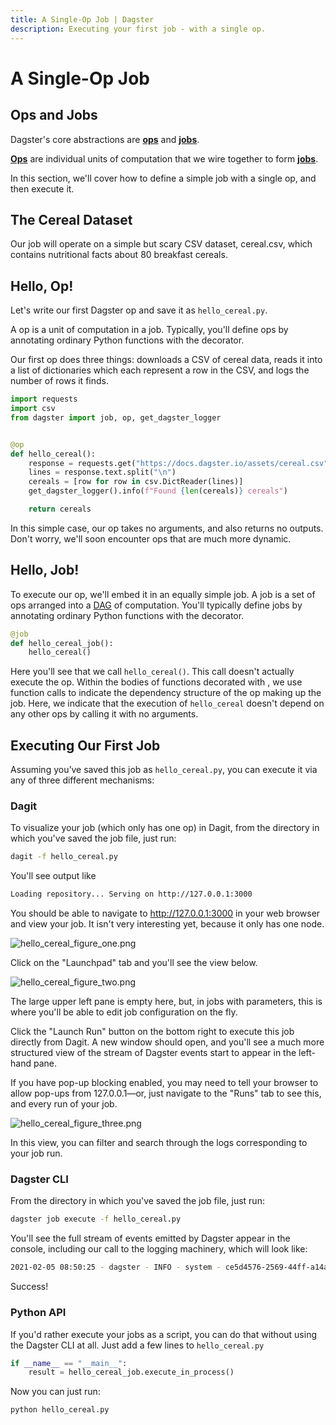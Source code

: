 ```yaml
---
title: A Single-Op Job | Dagster
description: Executing your first job - with a single op.
---
```


# A Single-Op Job

<CodeReferenceLink filePath="examples/docs_snippets/docs_snippets/intro_tutorial/basics/single_solid_pipeline/" />

## Ops and Jobs

Dagster's core abstractions are **[ops](/concepts/ops-jobs-graphs/ops)** and **[jobs](/concepts/ops-jobs-graphs/jobs-graphs)**.

**[Ops](/concepts/ops-jobs-graphs/ops)** are individual units of computation that we wire together to form **[jobs](/concepts/ops-jobs-graphs/jobs-graphs)**.

In this section, we'll cover how to define a simple job with a single op, and then execute it.

## The Cereal Dataset

Our job will operate on a simple but scary CSV dataset, cereal.csv, which contains nutritional facts about 80 breakfast cereals.

## Hello, Op!

Let's write our first Dagster op and save it as `hello_cereal.py`.

A op is a unit of computation in a job. Typically, you'll define ops by annotating ordinary Python functions with the <PyObject module="dagster" object="op" displayText="@op" /> decorator.

Our first op does three things: downloads a CSV of cereal data, reads it into a list of dictionaries which each represent a row in the CSV, and logs the number of rows it finds.

```python file=/intro_tutorial/basics/single_solid_pipeline/hello_cereal.py startafter=start_solid_marker endbefore=end_solid_marker
import requests
import csv
from dagster import job, op, get_dagster_logger


@op
def hello_cereal():
    response = requests.get("https://docs.dagster.io/assets/cereal.csv")
    lines = response.text.split("\n")
    cereals = [row for row in csv.DictReader(lines)]
    get_dagster_logger().info(f"Found {len(cereals)} cereals")

    return cereals
```

In this simple case, our op takes no arguments, and also returns no outputs. Don't worry, we'll soon encounter ops that are much more dynamic.

## Hello, Job!

To execute our op, we'll embed it in an equally simple job. A job is a set of ops arranged into a [DAG](https://en.wikipedia.org/wiki/Directed_acyclic_graph) of computation. You'll typically define jobs by annotating ordinary Python functions with the <PyObject
module="dagster" object="job" displayText="@job" /> decorator.

```python file=/intro_tutorial/basics/single_solid_pipeline/hello_cereal.py startafter=start_pipeline_marker endbefore=end_pipeline_marker
@job
def hello_cereal_job():
    hello_cereal()
```

Here you'll see that we call `hello_cereal()`. This call doesn't actually execute the op. Within the bodies of functions decorated with <PyObject module="dagster" object="job"
displayText="@job" />, we use function calls to indicate the dependency structure of the op making up the job. Here, we indicate that the execution of `hello_cereal` doesn't depend on any other ops by calling it with no arguments.

## Executing Our First Job

Assuming you’ve saved this job as `hello_cereal.py`, you can execute it via any of three different mechanisms:

### Dagit

To visualize your job (which only has one op) in Dagit, from the directory in which you've saved the job file, just run:

```bash
dagit -f hello_cereal.py
```

You'll see output like

```bash
Loading repository... Serving on http://127.0.0.1:3000
```

You should be able to navigate to <http://127.0.0.1:3000> in your web browser and view your job. It isn't very interesting yet, because it only has one node.

<img
alt="hello_cereal_figure_one.png"
src="/images/tutorial/hello_cereal_figure_one.png"
/>

Click on the "Launchpad" tab and you'll see the view below.

<img
alt="hello_cereal_figure_two.png"
src="/images/tutorial/hello_cereal_figure_two.png"
/>

The large upper left pane is empty here, but, in jobs with parameters, this is where you'll be able to edit job configuration on the fly.

Click the "Launch Run" button on the bottom right to execute this job directly from Dagit. A new window should open, and you'll see a much more structured view of the stream of Dagster events start to appear in the left-hand pane.

If you have pop-up blocking enabled, you may need to tell your browser to allow pop-ups from 127.0.0.1—or, just navigate to the "Runs" tab to see this, and every run of your job.

<img
alt="hello_cereal_figure_three.png"
src="/images/tutorial/hello_cereal_figure_three.png"
/>

In this view, you can filter and search through the logs corresponding to your job run.

### Dagster CLI

From the directory in which you've saved the job file, just run:

```bash
dagster job execute -f hello_cereal.py
```

You'll see the full stream of events emitted by Dagster appear in the console, including our call to the logging machinery, which will look like:

```bash
2021-02-05 08:50:25 - dagster - INFO - system - ce5d4576-2569-44ff-a14a-51010eea5329 - hello_cereal - Found 77 cereals
```

Success!

### Python API

If you'd rather execute your jobs as a script, you can do that without using the Dagster CLI at all. Just add a few lines to `hello_cereal.py`

```python file=/intro_tutorial/basics/single_solid_pipeline/hello_cereal.py startafter=start_execute_marker endbefore=end_execute_marker
if __name__ == "__main__":
    result = hello_cereal_job.execute_in_process()
```

Now you can just run:

```bash
python hello_cereal.py
```

